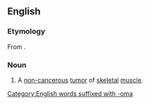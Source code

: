 ==English==
{{wikipedia}}

===Etymology===
From {{prefix|rhabdo|myoma|lang=en}}.

[[Category:English words suffixed with -oma]]

===Noun===
{{en-noun|s|rhabdomyomata}}

# {{lb|en|pathology}} A [[non-]][[cancerous]] [[tumor]] of [[skeletal]] [[muscle]].